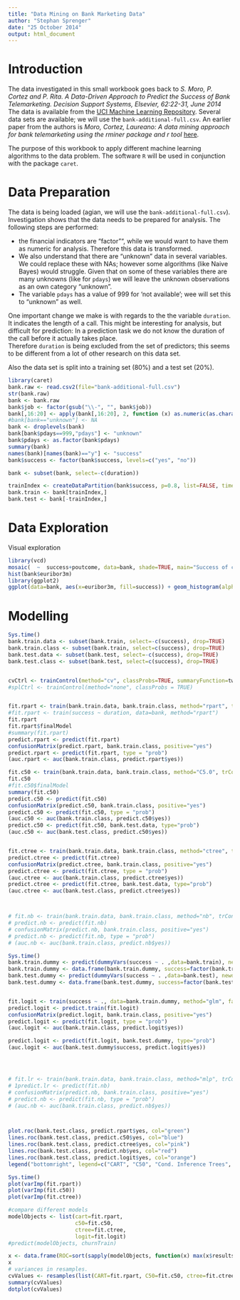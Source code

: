 ```yaml
---
title: "Data Mining on Bank Marketing Data"
author: "Stephan Sprenger"
date: "25 October 2014"
output: html_document
---
```


# Introduction

The data investigated in this small workbook goes back to _S. Moro, P. Cortez and P. Rita. A Data-Driven Approach to Predict the Success of Bank Telemarketing. Decision Support Systems, Elsevier, 62:22-31, June 2014_  
The data is available from the [UCI Machine Learning Repository](https://archive.ics.uci.edu/ml/datasets/Bank+Marketing). Several data sets are available; we will use the ```bank-additional-full.csv```.
An earlier paper from the authors is _Moro, Cortez, Laureano: A data mining approach for bank telemarketing using the rminer package and r tool_ [here](http://bru-unide.iscte.pt/RePEc/pdfs/13-06.pdf).

The purpose of this workbook to apply different machine learning algorithms to the data problem. The software ```R``` will be used in conjunction with the package ```caret```.


# Data Preparation

The data is being loaded (agian, we will use the ```bank-additional-full.csv```).  
Investigation shows that the data needs to be prepared for analysis.
The following steps are performed:

* the financial indicators are "factor"", while we would want to have them as numeric for analysis. Therefore this data is transformed.
* We also understand that there are "unknown" data in several variables. We could replace these with NAs; however some algorithms (like Naive Bayes) would struggle. Given that on some of these variables there are many unknowns (like for ```pdays```) we will leave the unknown observations as an own category "unknown".   
* The variable ```pdays``` has a value of 999 for 'not available'; wee will set this to "unknown" as well.

One important change we make is with regards to the the variable ```duration```. It indicates the length of a call. This might be interesting for analysis, but difficult for prediction: In a prediction task we do not know the duration of the call before it actually takes place.  
Therefore ```duration``` is being excluded from the set of predictors; this seems to be different from a lot of other research on this data set.  

Also the data set is split into a training set (80%) and a test set (20%). 

```r
library(caret)
bank.raw <- read.csv2(file="bank-additional-full.csv")
str(bank.raw)
bank <- bank.raw
bank$job <- factor(gsub("\\-", "", bank$job))
bank[,16:20] <- apply(bank[,16:20], 2, function (x) as.numeric(as.character(x)))
#bank[bank=="unknown"] <- NA
bank <- droplevels(bank)
bank[bank$pdays==999,"pdays"] <- "unknown"
bank$pdays <- as.factor(bank$pdays)
summary(bank)
names(bank)[names(bank)=="y"] <- "success"
bank$success <- factor(bank$success, levels=c("yes", "no"))

bank <- subset(bank, select=-c(duration))

trainIndex <- createDataPartition(bank$success, p=0.8, list=FALSE, times=1)
bank.train <- bank[trainIndex,]
bank.test <- bank[-trainIndex,]

```

# Data Exploration

Visual exploration 

```r
library(vcd)
mosaic(  ~  success+poutcome, data=bank, shade=TRUE, main="Success of campaign vs previous successes")
hist(bank$euribor3m)
library(ggplot2)
ggplot(data=bank, aes(x=euribor3m, fill=success)) + geom_histogram(alpha=0.5, position="dodge")
```

# Modelling

```r
Sys.time()
bank.train.data <- subset(bank.train, select=-c(success), drop=TRUE)
bank.train.class <- subset(bank.train, select=c(success), drop=TRUE)
bank.test.data <- subset(bank.test, select=-c(success), drop=TRUE)
bank.test.class <- subset(bank.test, select=c(success), drop=TRUE)


cvCtrl <- trainControl(method="cv", classProbs=TRUE, summaryFunction=twoClassSummary, verboseIter=TRUE)
#splCtrl <- trainControl(method="none", classProbs = TRUE)


fit.rpart <- train(bank.train.data, bank.train.class, method="rpart", trControl=cvCtrl, metric="ROC", tuneLength = 10)
#fit.rpart <- train(success ~ duration, data=bank, method="rpart")
fit.rpart
fit.rpart$finalModel
#summary(fit.rpart)
predict.rpart <- predict(fit.rpart)
confusionMatrix(predict.rpart, bank.train.class, positive="yes")
predict.rpart <- predict(fit.rpart, type = "prob")
(auc.rpart <- auc(bank.train.class, predict.rpart$yes))

fit.c50 <- train(bank.train.data, bank.train.class, method="C5.0", trControl=cvCtrl, metric="ROC", tuneLength = 10)
fit.c50
#fit.c50$finalModel
summary(fit.c50)
predict.c50 <- predict(fit.c50)
confusionMatrix(predict.c50, bank.train.class, positive="yes")
predict.c50 <- predict(fit.c50, type = "prob")
(auc.c50 <- auc(bank.train.class, predict.c50$yes))
predict.c50 <- predict(fit.c50, bank.test.data, type="prob")
(auc.c50 <- auc(bank.test.class, predict.c50$yes))


fit.ctree <- train(bank.train.data, bank.train.class, method="ctree", trControl=cvCtrl, metric="ROC")
predict.ctree <- predict(fit.ctree)
confusionMatrix(predict.ctree, bank.train.class, positive="yes")
predict.ctree <- predict(fit.ctree, type = "prob")
(auc.ctree <- auc(bank.train.class, predict.ctree$yes))
predict.ctree <- predict(fit.ctree, bank.test.data, type="prob")
(auc.ctree <- auc(bank.test.class, predict.ctree$yes))



# fit.nb <- train(bank.train.data, bank.train.class, method="nb", trControl=cvCtrl, metric="ROC")
# predict.nb <- predict(fit.nb)
# confusionMatrix(predict.nb, bank.train.class, positive="yes")
# predict.nb <- predict(fit.nb, type = "prob")
# (auc.nb <- auc(bank.train.class, predict.nb$yes))

Sys.time()
bank.train.dummy <- predict(dummyVars(success ~ . ,data=bank.train), newdata=bank.train)
bank.train.dummy <- data.frame(bank.train.dummy, success=factor(bank.train$success))
bank.test.dummy <- predict(dummyVars(success ~ . ,data=bank.test), newdata=bank.test)
bank.test.dummy <- data.frame(bank.test.dummy, success=factor(bank.test$success))


fit.logit <- train(success ~ ., data=bank.train.dummy, method="glm", family=binomial, trControl=cvCtrl, metric="ROC", tuneLength=1)
predict.logit <- predict.train(fit.logit)
confusionMatrix(predict.logit, bank.train.class, positive="yes")
predict.logit <- predict(fit.logit, type = "prob")
(auc.logit <- auc(bank.train.class, predict.logit$yes))

predict.logit <- predict(fit.logit, bank.test.dummy, type="prob")
(auc.logit <- auc(bank.test.dummy$success, predict.logit$yes))




# fit.lr <- train(bank.train.data, bank.train.class, method="mlp", trControl=cvCtrl, metric="ROC")
# 1predict.lr <- predict(fit.nb)
# confusionMatrix(predict.nb, bank.train.class, positive="yes")
# predict.nb <- predict(fit.nb, type = "prob")
# (auc.nb <- auc(bank.train.class, predict.nb$yes))



plot.roc(bank.test.class, predict.rpart$yes, col="green")
lines.roc(bank.test.class, predict.c50$yes, col="blue")
lines.roc(bank.test.class, predict.ctree$yes, col="pink")
lines.roc(bank.test.class, predict.nb$yes, col="red")
lines.roc(bank.test.class, predict.logit$yes, col="orange")
legend("bottomright", legend=c("CART", "C50", "Cond. Inference Trees", "Naive Bayes", "Logit"), col=c("green", "blue", "pink", "red", "orange"), lwd=2)

Sys.time()
plot(varImp(fit.rpart))
plot(varImp(fit.c50))
plot(varImp(fit.ctree))

```



```r
#compare different models
modelObjects <- list(cart=fit.rpart,
                     c50=fit.c50,
                     ctree=fit.ctree,
                     logit=fit.logit)
#predict(modelObjects, churnTrain)

x <- data.frame(ROC=sort(sapply(modelObjects, function(x) max(x$results$ROC)), decreasing=TRUE))
x
# variances in resamples.
cvValues <- resamples(list(CART=fit.rpart, C50=fit.c50, ctree=fit.ctree, logit=fit.logit))
summary(cvValues)
dotplot(cvValues)
```

